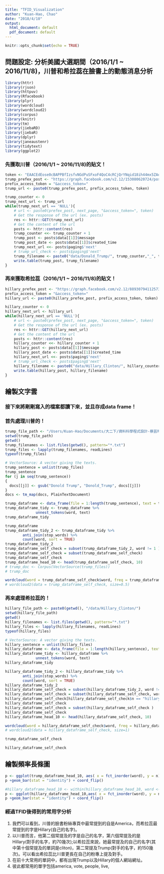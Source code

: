 ```yaml
---
title: "TFID_Visualization"
author: "Kuan-Hao, Chao"
date: "2018/4/10"
output:
  html_document: default
  pdf_document: default
---
```


```r
knitr::opts_chunk$set(echo = TRUE)
```
## 問題設定: 分析美國大選期間（2016/1/1 ~ 2016/11/8)，川普和希拉蕊在臉書上的動態消息分析
```r
library(httr)
library(rjson)
library(httpuv)
library(Rfacebook)
library(plyr)
library(wordcloud)
library(wordcloud2)
library(corpus)
library(knitr)
library(tm)
library(jiebaRD)
library(jiebaR)
library(dplyr)
library(janeaustenr)
library(tidytext)
library(ggplot2)
```

### 先獲取川普（2016/1/1 ~ 2016/11/8)的貼文！

```r
token <- "EAACEdEose0cBAPPBfIzsfvNGdPuSFxoF4QoC4cRCjQrYNqid18ih44mx5ZAqp74ZBDGMAOCiMYngsnbONDHRUEZCCSFSOTRszwZCCcKQD3k4ltx36cj8zlVZBqRxegMNVLUX9P31a3qh58Vg3A8cVhaOYOPhcjjA8P5XGki6KcZBMHndODeMdvAKmeT17ZA9dazwgUauk5MigZDZD"
trump_prefex_post <- "https://graph.facebook.com/v2.12/153080620724/posts?limit=1&until=2016-11-8&since=2016-1-1"
prefix_access_token = "&access_token="
trump_url <- paste0(trump_prefex_post, prefix_access_token, token)
```

```r
trump_counter <- 0
trump_next_url <- trump_url
while(trump_next_url == 'NULL'){
    # url <- paste0(prefex_post, next_page, "&access_token=", token)
    # Get the response of the url (ex. posts)
    res <- httr::GET(trump_next_url)
    # Get the content of the url
    posts <- httr::content(res)
    trump_counter <<- trump_counter + 1
    trump_post <- posts$data[[1]]$message
    trump_post_date <- posts$data[[1]]$created_time
    trump_next_url <<- posts$paging$'next'
    # trump_url_check <- posts$paging$'next'
    trump_filename <- paste0("data/Donald_Trump/", trump_counter,"_", trump_post_date, ".txt")
    write.table(trump_post, trump_filename)
}
```

### 再來獲取希拉蕊（2016/1/1 ~ 2016/11/8)的貼文！

```r
hillary_prefex_post <- "https://graph.facebook.com/v2.12/889307941125736/posts?limit=1&until=2016-11-8&since=2016-1-1"
prefix_access_token = "&access_token="
hillary_url <- paste0(hillary_prefex_post, prefix_access_token, token)
```
```r
hillary_counter <- 0
hillary_next_url <- hillary_url
while(hillary_next_url == 'NULL'){
    # url <- paste0(prefex_post, next_page, "&access_token=", token)
    # Get the response of the url (ex. posts)
    res <- httr::GET(hillary_next_url)
    # Get the content of the url
    posts <- httr::content(res)
    hillary_counter <<- hillary_counter + 1
    hillary_post <- posts$data[[1]]$message
    hillary_post_date <- posts$data[[1]]$created_time
    hillary_next_url <<- posts$paging$'next'
    # trump_url_check <- posts$paging$'next'
    hillary_filename <- paste0("data/Hillary_Clinton/", hillary_counter,"_", hillary_post_date, ".txt")
    write.table(hillary_post, hillary_filename)
}
```
## 繪製文字雲

### 接下來將剛剛寫入的檔案都讀下來，並且存成data frame！ 
### 首先處理川普的！ 

```r
trump_file_path <- "/Users/Kuan-Hao/Documents/大二下/資料科學程式設計-蔡芸琤 /106-2RSampleCode/Project_1/data/Donald_Trump"
setwd(trump_file_path)
getwd()
trump_filenames <- list.files(getwd(), pattern="*.txt")
trump_files <- lapply(trump_filenames, readLines)
typeof(trump_files)
```
```r
# VectorSource: A vector giving the texts.
trump_sentence = unlist(trump_files)
trump_sentence
for (j in seq(trump_sentence))
{
  docs[[j]] <- gsub("Donold Trump", "Donold_Trump", docs[[j]])
}
docs <- tm_map(docs, PlainTextDocument)

trump_dataframe <- data_frame(file = 1:length(trump_sentence), text = trump_sentence)
trump_dataframe_tidy <- trump_dataframe %>% 
              unnest_tokens(word, text)
trump_dataframe_tidy

trump_dataframe
trump_dataframe_tidy_2 <- trump_dataframe_tidy %>%
        anti_join(stop_words) %>%
        count(word, sort = TRUE)
trump_dataframe_tidy_2
trump_dataframe_self_check = subset(trump_dataframe_tidy_2, word != 1 )
trump_dataframe_self_check = subset(trump_dataframe_self_check)
trump_dataframe_self_check
trump_dataframe_head_10 <- head(trump_dataframe_self_check, 10)
# trump_doc <- Corpus(VectorSource(trump_files))
# trump_doc
```
```r
wordcloud(word = trump_dataframe_self_check$word, freq = trump_dataframe_self_check$n, scale = c(2.5, 0.3), colors=palette(brewer.pal(9,"Blues")), min.freq = 10)
# wordcloud2(data = trump_dataframe_self_check, size=0.5)
```

### 再來處理希拉蕊的！ 
```r
hillary_file_path <- paste0(getwd(), "/data/Hillary_Clinton/")
setwd(hillary_file_path)
getwd()
hillary_filenames <- list.files(getwd(), pattern="*.txt")
hillary_files <- lapply(hillary_filenames, readLines)
typeof(hillary_files)
```
```r
# VectorSource: A vector giving the texts.
hillary_sentence = unlist(hillary_files)
hillary_dataframe <- data_frame(file = 1:length(hillary_sentence), text = hillary_sentence)
hillary_dataframe_tidy <- hillary_dataframe %>% 
              unnest_tokens(word, text)
hillary_dataframe_tidy

hillary_dataframe_tidy_2 <- hillary_dataframe_tidy %>%
        anti_join(stop_words) %>%
        count(word, sort = TRUE)
hillary_dataframe_tidy_2
hillary_dataframe_self_check = subset(hillary_dataframe_tidy_2, word != 1 )
hillary_dataframe_self_check = subset(hillary_dataframe_self_check, word != "de" )
hillary_dataframe_self_check[hillary_dataframe_self_check$n == "hillary's"] <- "hillary"
hillary_dataframe_self_check
hillary_dataframe_self_check = subset(hillary_dataframe_self_check )
hillary_dataframe_self_check
hillary_dataframe_head_10 <- head(hillary_dataframe_self_check, 10)
```
```r
wordcloud(word = hillary_dataframe_self_check$word, freq = hillary_dataframe_self_check$n, scale = c(2.5, 0.3), colors=palette(brewer.pal(9,"Blues")))
# wordcloud2(data = hillary_dataframe_self_check, size=1)
```
```r
trump_dataframe_self_check
```
```r
hillary_dataframe_self_check
```
## 繪製頻率長條圖

```r
p <- ggplot(trump_dataframe_head_10, aes( x = fct_inorder(word), y = n)) 
p +geom_bar(stat = "identity") + coord_flip()
```

```r
#hillary_dataframe_head_10 <- within(hillary_dataframe_head_10, word <- factor(word, levels = names(sort(table(word), decreasing = TRUE))))
p <- ggplot(hillary_dataframe_head_10,aes( x = fct_inorder(word), y = n)) 
p +geom_bar(stat = "identity") + coord_flip()
```

### 經過TFID後得到的常用字分析
1. 我們可以看到，川普的臉書粉絲專頁中最常提到的自是America，而希拉蕊最常提到的字是Hillary(自己的名字)。
2. 以川普而言，他第二個常提及的字是自己的名字，第六個常提及的是Hillary(對手的名字，約70幾次);以希拉蕊來說，她最常提及的自己的名字(其中第十個常提及的單詞是cliton)，第二常提及Trump(對手的名字，約150幾次)。可以看出希拉蕊比川普更長在自己的粉專上提及對手。
3. 在前十大常用的單詞中，都有出現Trump以及Hillary的個人網站網址。
4. 彼此都常用的單字包括america, vote, people, live, 

